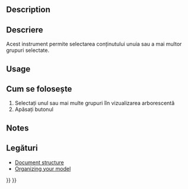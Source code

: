 <languages/>

{{Docnav
|[[Draft_AddToGroup|AddToGroup]]
|[[Draft_AddConstruction|AddConstruction]]
|[[Draft_Workbench|Draft]]
|IconL=Draft_AddToGroup.svg
|IconR=Draft_AddConstruction.svg
|IconC=Workbench_Draft.svg
}}

<div class="mw-translate-fuzzy">
{{GuiCommand
|Name=Draft SelectGroup
|Workbenches=[[Draft_Workbench|Draft]], [[Arch_Workbench|Arch]]
|MenuLocation=Draft → Utilities → Select group
|Shortcut=
|SeeAlso=[[Draft_AddToGroup|Draft AddToGroup]], [[Std_Group|Std Group]]
}}
</div>

==Description== 

<div class="mw-translate-fuzzy">
==Descriere==
Acest instrument permite selectarea conținutului unuia sau a mai multor grupuri selectate.
</div>

==Usage== 

<div class="mw-translate-fuzzy">
==Cum se folosește==
# Selectați unul sau mai multe grupuri îîn vizualizarea arborescentă
# Apăsați butonul {{KEY|[[Image:Draft_SelectGroup.png|16px]] [[Draft SelectGroup|Select group]]}}
</div>

==Notes==

<div class="mw-translate-fuzzy">
==Legături==
* [[Document_structure|Document structure]]
* [http://www.freecadweb.org/wiki/index.php?title=Arch_tutorial#Organizing_your_model Organizing your model]
</div>


{{Docnav
|[[Draft_AddToGroup|AddToGroup]]
|[[Draft_AddConstruction|AddConstruction]]
|[[Draft_Workbench|Draft]]
|IconL=Draft_AddToGroup.svg
|IconR=Draft_AddConstruction.svg
|IconC=Workbench_Draft.svg
}}

{{Draft Tools navi{{#translation:}}}}
{{Userdocnavi{{#translation:}}}}